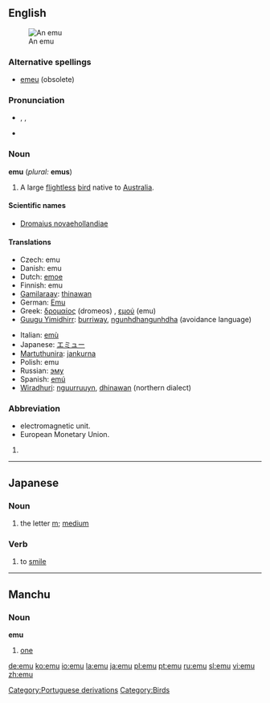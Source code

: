 {{wikipedia}}
{{see|Emu|EMU|ému|emù}}
==English==
[[Image:Emoe.jpg|thumb|An emu]]

===Alternative spellings===
*[[emeu]] (obsolete)

===Pronunciation===
*{{IPA|/ˈiːmjuː/}}, {{SAMPA|/"i:mju:/}}, {{enPR|ē'myoo͞}}
*{{rhymes|uː}}

===Noun===
'''emu''' (''plural:'' '''emus''')

# A large [[flightless]] [[bird]] native to [[Australia]].

====Scientific names====
*[[Dromaius novaehollandiae]]

====Translations====
{{top}}
*Czech: emu {{m}}
*Danish: emu
*Dutch: [[emoe]] {{m}}
*Finnish: emu
*[[Gamilaraay]]: [[thinawan]]
*German: [[Emu]] {{m}}
*Greek: [[δρομαίος]] (dromeos) {{m}}, [[εμού]] (emu) {{n}}
*[[Guugu Yimidhirr]]: [[burriway]], [[ngunhdhangunhdha]] (avoidance language)
{{mid}}
*Italian: [[emù]] {{m}}
*Japanese: [[エミュー]]
*[[Martuthunira]]: [[jankurna]]
*Polish: emu
*Russian: [[эму]]
*Spanish: [[emú]] {{m}}
*[[Wiradhuri]]: [[nguurruuyn]], [[dhinawan]] (northern dialect)
{{bottom}}

===Abbreviation===
*electromagnetic unit.
*European Monetary Union.

# {{defn|English}}
[[Category:Portuguese derivations]]
[[Category:Birds]]

----
==Japanese==

===Noun===
{{ja-noun|r|hira=えむ}}

# {{ja-def|エム}} the letter [[m]]; [[medium]]

===Verb===
{{ja-verb|r|type=1|tr=intrans|hira=えむ}}

# {{ja-def|笑む}} to [[smile]]

----

==Manchu==

===Noun===
'''emu'''

# [[one]]

[[de:emu]]
[[ko:emu]]
[[io:emu]]
[[la:emu]]
[[ja:emu]]
[[pl:emu]]
[[pt:emu]]
[[ru:emu]]
[[sl:emu]]
[[vi:emu]]
[[zh:emu]]